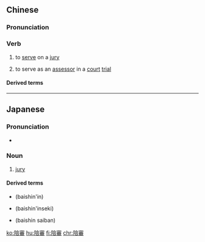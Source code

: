 {{also|陪审}}
==Chinese==
{{zh-forms|s=陪审}}

===Pronunciation===
{{zh-pron
|m=péishěn
|c=pui4 sam2
|mn=pôe-sím
|cat=v
}}

===Verb===
{{zh-verb}}

# {{lb|zh|law}} to [[serve]] on a [[jury]]
# {{lb|zh|law}} to serve as an [[assessor]] in a [[court]] [[trial]]

====Derived terms====
{{zh-der|陪審員|陪審團|大陪審團|陪審制}}

----

==Japanese==
{{ja-kanjitab|ばい|しん|yomi=on}}

===Pronunciation===
* {{IPA|[baiɕin]|lang=ja}}

===Noun===
{{ja-noun|ばいしん}}

# [[jury]]

====Derived terms====
* {{l|ja|陪審員}} (baishin'in)
* {{l|ja|陪審員席}} (baishin'inseki)
* {{l|ja|陪審裁判}} (baishin saiban)

[[ko:陪審]]
[[hu:陪審]]
[[fi:陪審]]
[[chr:陪審]]